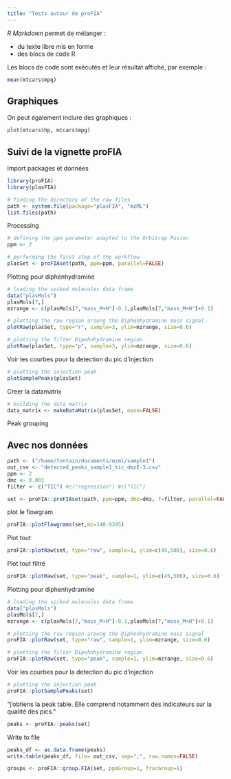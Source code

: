 ```yaml
---
title: "Tests autour de proFIA"
---
```



*R Markdown* permet de mélanger :

- du texte libre mis en forme
- des blocs de code R

Les blocs de code sont exécutés et leur résultat affiché, par exemple :

```r
mean(mtcars$mpg)
```

## Graphiques

On peut également inclure des graphiques :

```r
plot(mtcars$hp, mtcars$mpg)
```

## Suivi de la vignette proFIA

Import packages et données

```r
library(proFIA)
library(plasFIA)

# finding the directory of the raw files
path <- system.file(package="plasFIA", "mzML")
list.files(path)
```

Processing

```r
# defining the ppm parameter adapted to the Orbitrap Fusion
ppm <- 2

# performing the first step of the workflow
plasSet <- proFIAset(path, ppm=ppm, parallel=FALSE)
```

Plotting pour diphenhydramine
```r
# loading the spiked molecules data frame
data("plasMols")
plasMols[7,]
mzrange <- c(plasMols[7,"mass_M+H"]-0.1,plasMols[7,"mass_M+H"]+0.1)

# plotting the raw region aroung the Diphenhydramine mass signal
plotRaw(plasSet, type="r", sample=3, ylim=mzrange, size=0.6)

```

```r
# plotting the filter Dipehnhydramine region.
plotRaw(plasSet, type="p", sample=3, ylim=mzrange, size=0.6)
```

Voir les courbes pour la detection du pic d'injection

```r
# plotting the injection peak
plotSamplePeaks(plasSet)
```

Creer la datamatrix
```r
# building the data matrix
data_matrix <- makeDataMatrix(plasSet, maxo=FALSE)
```

Peak grouping



## Avec nos données

```r
path <- ("/home/fontain/documents/mzml/sample1")
out_csv <- "detected_peaks_sample1_tic_dmzE-3.csv"
ppm <- 2
dmz <- 0.001
filter <- c("TIC") #c("regression") #c("TIC")

set <- proFIA::proFIAset(path, ppm=ppm, dmz=dmz, f=filter, parallel=FALSE)
```

plot le flowgram
```r
proFIA::plotFlowgrams(set,mz=140.9395)
```

Plot tout
```r
proFIA::plotRaw(set, type="raw", sample=1, ylim=c(45,500), size=0.6)
```

Plot tout filtré
```r
proFIA::plotRaw(set, type="peak", sample=1, ylim=c(45,500), size=0.6)
```

Plotting pour diphenhydramine
```r
# loading the spiked molecules data frame
data("plasMols")
plasMols[7,]
mzrange <- c(plasMols[7,"mass_M+H"]-0.1,plasMols[7,"mass_M+H"]+0.1)

# plotting the raw region aroung the Diphenhydramine mass signal
proFIA::plotRaw(set, type="raw", sample=1, ylim=mzrange, size=0.6)

```

```r
# plotting the filter Dipehnhydramine region.
proFIA::plotRaw(set, type="peak", sample=1, ylim=mzrange, size=0.6)
```

Voir les courbes pour la detection du pic d'injection

```r
# plotting the injection peak
proFIA::plotSamplePeaks(set)
```

"j’obtiens la peak table. Elle comprend notamment des
indicateurs sur la qualité des pics."
```r
peaks <- proFIA::peaks(set)
```


Write to file
```r
peaks_df <- as.data.frame(peaks)
write.table(peaks_df, file= out_csv, sep=";", row.names=FALSE)
```


```r
groups <- proFIA::group.FIA(set, ppmGroup=1, fracGroup=1)
```